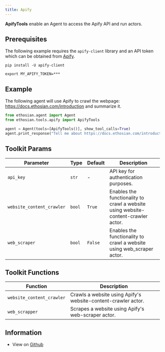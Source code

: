 ```yaml
---
title: Apify
---
```


**ApifyTools** enable an Agent to access the Apify API and run actors.

## Prerequisites

The following example requires the `apify-client` library and an API token which can be obtained from [Apify](https://apify.com/).

```shell
pip install -U apify-client
```

```shell
export MY_APIFY_TOKEN=***
```

## Example

The following agent will use Apify to crawl the webpage: https://docs.ethosian.com/introduction and summarize it.

```python cookbook/tools/apify_tools.py
from ethosian.agent import Agent
from ethosian.tools.apify import ApifyTools

agent = Agent(tools=[ApifyTools()], show_tool_calls=True)
agent.print_response("Tell me about https://docs.ethosian.com/introduction", markdown=True)
```

## Toolkit Params

| Parameter | Type | Default | Description |
|-----------|------|---------|-------------|
| `api_key` | `str` | - | API key for authentication purposes. |
| `website_content_crawler` | `bool` | `True` | Enables the functionality to crawl a website using website-content-crawler actor. |
| `web_scraper` | `bool` | `False` | Enables the functionality to crawl a website using web_scraper actor. |

## Toolkit Functions

| Function | Description |
|----------|-------------|
| `website_content_crawler` | Crawls a website using Apify's website-content-crawler actor. |
| `web_scrapper` | Scrapes a website using Apify's web-scraper actor. |


## Information

- View on [Github](https://github.com/ethosianhq/ethosian/blob/main/ethosian/tools/apify.py)
